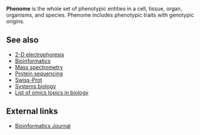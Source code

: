 '''Phenome''' is the whole set of phenotypic entities in a cell, tissue, organ, organisms, and species.
Phenome includes phenotypic traits with genotypic origins.

== See also ==
* [[2-D electrophoresis]]
* [[Bioinformatics]]
* [[Mass spectrometry]]
* [[Protein sequencing]]
* [[Swiss-Prot]]
* [[Systems biology]]
* [[List of omics topics in biology]]

== External links ==
* [http://bioinformatics.oupjournals.org/ Bioinformatics Journal]